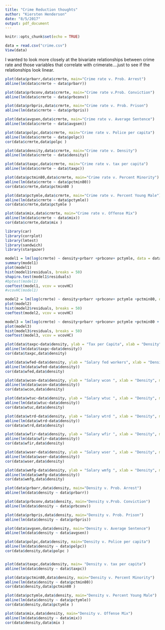 ```yaml
---
title: "Crime Reduction thoughts"
author: "Kiersten Henderson"
date: "8/5/2017"
output: pdf_document
---
```


```r
knitr::opts_chunk$set(echo = TRUE)
```

```r
data = read.csv("crime.csv")
View(data)
```


I wanted to look more closely at the bivariate relationships between crime rate and those variables that correlate with crimerate....just to see if the relationships look linear.  


```r
plot(data$prbarr,data$crmrte, main="Crime rate v. Prob. Arrest")
abline(lm(data$crmrte ~ data$prbarr))

plot(data$prbconv,data$crmrte, main="Crime rate v.Prob. Conviction")
abline(lm(data$crmrte ~ data$prbconv))

plot(data$prbpris,data$crmrte, main="Crime rate v. Prob. Prison")
abline(lm(data$crmrte ~ data$prbpris))

plot(data$avgsen,data$crmrte, main="Crime rate v. Average Sentence")
abline(lm(data$crmrte ~ data$avgsen))

plot(data$polpc,data$crmrte, main="Crime rate v. Police per capita")
abline(lm(data$crmrte ~ data$polpc))
cor(data$crmrte,data$polpc )

plot(data$density,data$crmrte, main="Crime rate v. Density")
abline(lm(data$crmrte ~ data$density))

plot(data$taxpc,data$crmrte, main="Crime rate v. tax per capita")
abline(lm(data$crmrte ~ data$taxpc))

plot(data$pctmin80,data$crmrte, main="Crime rate v. Percent Minority")
abline(lm(data$crmrte ~ data$pctmin80))
cor(data$crmrte,data$pctmin80 )

plot(data$pctymle,data$crmrte, main="Crime rate v. Percent Young Male")
abline(lm(data$crmrte ~ data$pctymle))
cor(data$crmrte,data$pctymle )

plot(data$mix,data$crmrte, main="Crime rate v. Offense Mix")
abline(lm(data$crmrte ~ data$mix))
cor(data$crmrte,data$mix )

```


```r
library(car)
library(corrplot)
library(lmtest)
library(sandwich)
library(stargazer)
```

```r
model1 = lm(log(crmrte) ~ density+prbarr +prbconv+ pctymle, data = data)
summary(model1)
plot(model1)
hist(model1$residuals, breaks = 50)
shapiro.test(model1$residuals)
#bptest(model1)
coeftest(model1, vcov = vcovHC)
#vcovHC(model1)

model2 = lm(log(crmrte) ~ density+prbarr +prbconv+ pctymle +pctmin80, data = data)
plot(model2)
hist(model2$residuals, breaks = 50)
coeftest(model2, vcov = vcovHC)

model3 = lm(log(crmrte) ~ density+prbarr +prbconv+ pctymle +pctmin80 + wcon+wtuc+wtrd+wfir+wmfg+wfed+wsta+wloc, data = data)
plot(model3)
hist(model3$residuals, breaks = 50)
coeftest(model3, vcov = vcovHC)
```

```r
plot(data$taxpc~data$density, ylab = "Tax per Capita", xlab = "Density", main="Tax per Capita According to Density (0.32)")
abline(lm(data$taxpc~data$density))
cor(data$taxpc,data$density)
```
```r
plot(data$wfed~data$density, ylab = "Salary fed workers", xlab = "Density", main="Salary Federal Workers According to Density (0.59)")
abline(lm(data$wfed~data$density))
cor(data$wfed,data$density)
```
```r
plot(data$wcon~data$density, ylab = "Salary wcon ", xlab = "Density", main="Salary wcon According to Density (0.45)")
abline(lm(data$wcon~data$density))
cor(data$wcon,data$density)
```
```r
plot(data$wtuc~data$density, ylab = "Salary wtuc ", xlab = "Density", main="Salary wtuc According to Density (0.33)")
abline(lm(data$wtuc~data$density))
cor(data$wtuc,data$density)
```
```r
plot(data$wtrd~data$density, ylab = "Salary wtrd ", xlab = "Density", main="Salary wtrd According to Density (0.59)")
abline(lm(data$wtrd~data$density))
cor(data$wtrd,data$density)
```

```r
plot(data$wfir~data$density, ylab = "Salary wfir ", xlab = "Density", main="Salary wfir According to Density (0.55)")
abline(lm(data$wfir~data$density))
cor(data$wfir,data$density)
```

```r
plot(data$wser~data$density, ylab = "Salary wser ", xlab = "Density", main="Salary wser According to Density (0.043)")
abline(lm(data$wser~data$density))
cor(data$wser,data$density)
```
```r
plot(data$wmfg~data$density, ylab = "Salary wmfg ", xlab = "Density", main="Salary wser According to Density (0.44)")
abline(lm(data$wmfg~data$density))
cor(data$wmfg,data$density)
```


```r
plot(data$prbarr,data$density, main="Density v. Prob. Arrest")
abline(lm(data$density ~ data$prbarr))

plot(data$prbconv,data$density, main="Density v.Prob. Conviction")
abline(lm(data$density ~ data$prbconv))

plot(data$prbpris,data$density, main="Density v. Prob. Prison")
abline(lm(data$density ~ data$prbpris))

plot(data$avgsen,data$density, main="Density v. Average Sentence")
abline(lm(data$density ~ data$avgsen))

plot(data$polpc,data$density, main="Density v. Police per capita")
abline(lm(data$density ~ data$polpc))
cor(data$density,data$polpc )


plot(data$taxpc,data$density, main= "Density v. tax per capita")
abline(lm(data$density ~ data$taxpc))

plot(data$pctmin80,data$density, main="Density v. Percent Minority")
abline(lm(data$density ~ data$pctmin80))
cor(data$density,data$pctmin80 )

plot(data$pctymle,data$density, main="Density v. Percent Young Male")
abline(lm(data$density ~ data$pctymle))
cor(data$density,data$pctymle )

plot(data$mix,data$density, main="Density v. Offense Mix")
abline(lm(data$density ~ data$mix))
cor(data$density,data$mix )
```

